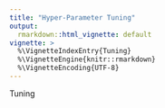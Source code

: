 ```yaml
---
title: "Hyper-Parameter Tuning"
output: 
  rmarkdown::html_vignette: default
vignette: >
  %\VignetteIndexEntry{Tuning}
  %\VignetteEngine{knitr::rmarkdown}
  %\VignetteEncoding{UTF-8}
---
```


Tuning




